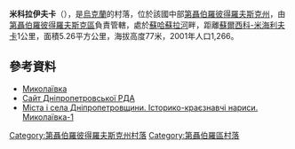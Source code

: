 {{coord|48|21|16|N|34|41|26|E|scale:30000_region:UA|display=title}}



'''米科拉伊夫卡'''（{{lang-uk|Миколаївка}}），是[[烏克蘭|烏克蘭]]的村落，位於該國中部[[第聶伯羅彼得羅夫斯克州|第聶伯羅彼得羅夫斯克州]]，由[[第聶伯羅彼得羅夫斯克區|第聶伯羅彼得羅夫斯克區]]負責管轄，處於[[蘇哈蘇拉河|蘇哈蘇拉河]]畔，距離[[蘇爾西科-米海利夫卡|蘇爾西科-米海利夫卡]]1公里，面積5.26平方公里，海拔高度77米，2001年人口1,266。

==參考資料==
*[http://gska2.rada.gov.ua/pls/z7502/A005?rdat1=11.04.2015&rf7571=5319 Миколаївка]{{dead link|date=2018年4月 |bot=InternetArchiveBot |fix-attempted=yes }}
* [http://www.dnipropetrovskiy.dp.gov.ua/OBLADM/dnepr_rda.nsf/a57ed39423da8150c2257424002d84e8/891388aef14fd4fdc22576240060ca8a?OpenDocument Сайт Дніпропетровської РДА] {{Wayback|url=http://www.dnipropetrovskiy.dp.gov.ua/OBLADM/dnepr_rda.nsf/a57ed39423da8150c2257424002d84e8/891388aef14fd4fdc22576240060ca8a?OpenDocument |date=20140107081050 }}
* [http://who-is-who.com.ua/bookmaket/mistadnepr2008/5/7.html Міста і села Дніпропетровщини. Історико-краєзнавчі нариси. Миколаївка-1]{{dead link|date=2018年4月 |bot=InternetArchiveBot |fix-attempted=yes }}

{{DEFAULTSORT:Миколаївка}}
[[Category:第聶伯羅彼得羅夫斯克州村落|Category:第聶伯羅彼得羅夫斯克州村落]]
[[Category:第聶伯羅區村落|Category:第聶伯羅區村落]]


{{Dnipropetrovsk-geo-stub}}